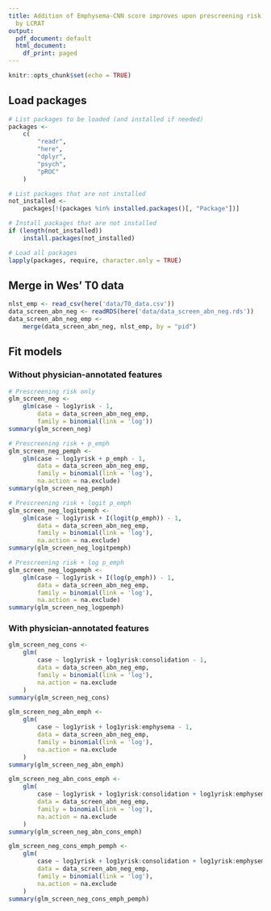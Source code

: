 ```yaml
---
title: Addition of Emphysema-CNN score improves upon prescreening risk calculated
  by LCRAT
output:
  pdf_document: default
  html_document:
    df_print: paged
---
```


```r
knitr::opts_chunk$set(echo = TRUE)
```

## Load packages

```r
# List packages to be loaded (and installed if needed)
packages <-
    c(
        "readr",
        "here",
        "dplyr",
        "psych",
        "pROC"
    )

# List packages that are not installed
not_installed <-
    packages[!(packages %in% installed.packages()[, "Package"])]

# Install packages that are not installed
if (length(not_installed))
    install.packages(not_installed)

# Load all packages
lapply(packages, require, character.only = TRUE)

```

## Merge in Wes' T0 data

```r
nlst_emp <- read_csv(here('data/T0_data.csv'))
data_screen_abn_neg <- readRDS(here('data/data_screen_abn_neg.rds'))
data_screen_abn_neg_emp <-
    merge(data_screen_abn_neg, nlst_emp, by = "pid")
```

## Fit models

### Without physician-annotated features

```r
# Prescreening risk only
glm_screen_neg <-
    glm(case ~ log1yrisk - 1,
        data = data_screen_abn_neg_emp,
        family = binomial(link = 'log'))
summary(glm_screen_neg)

# Prescreening risk + p_emph
glm_screen_neg_pemph <-
    glm(case ~ log1yrisk + p_emph - 1,
        data = data_screen_abn_neg_emp,
        family = binomial(link = 'log'),
        na.action = na.exclude)
summary(glm_screen_neg_pemph)

# Prescreening risk + logit p_emph
glm_screen_neg_logitpemph <-
    glm(case ~ log1yrisk + I(logit(p_emph)) - 1,
        data = data_screen_abn_neg_emp,
        family = binomial(link = 'log'),
        na.action = na.exclude)
summary(glm_screen_neg_logitpemph)

# Prescreening risk + log p_emph
glm_screen_neg_logpemph <-
    glm(case ~ log1yrisk + I(log(p_emph)) - 1,
        data = data_screen_abn_neg_emp,
        family = binomial(link = 'log'),
        na.action = na.exclude)
summary(glm_screen_neg_logpemph)
```

### With physician-annotated features

```r
glm_screen_neg_cons <-
    glm(
        case ~ log1yrisk + log1yrisk:consolidation - 1,
        data = data_screen_abn_neg_emp,
        family = binomial(link = 'log'),
        na.action = na.exclude
    )
summary(glm_screen_neg_cons)

glm_screen_neg_abn_emph <-
    glm(
        case ~ log1yrisk + log1yrisk:emphysema - 1,
        data = data_screen_abn_neg_emp,
        family = binomial(link = 'log'),
        na.action = na.exclude
    )
summary(glm_screen_neg_abn_emph)

glm_screen_neg_abn_cons_emph <-
    glm(
        case ~ log1yrisk + log1yrisk:consolidation + log1yrisk:emphysema - 1,
        data = data_screen_abn_neg_emp,
        family = binomial(link = 'log'),
        na.action = na.exclude
    )
summary(glm_screen_neg_abn_cons_emph)

glm_screen_neg_cons_emph_pemph <-
    glm(
        case ~ log1yrisk + log1yrisk:consolidation + log1yrisk:emphysema + I(log(p_emph)) - 1,
        data = data_screen_abn_neg_emp,
        family = binomial(link = 'log'),
        na.action = na.exclude
    )
summary(glm_screen_neg_cons_emph_pemph)
```
